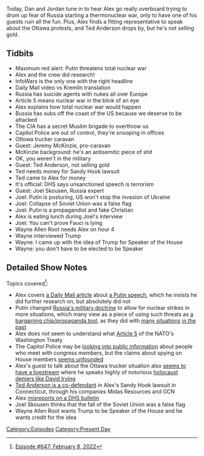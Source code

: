 {{Episode
    | title           = February 8, 2022
    | caption         = [https://knowledgefight.libsyn.com/647-february-8-2022 Listen to this episode on Libsyn]
    | episodeNumber   = 647
    | length          = 01:33:23
    | airDate         = February 11, 2022
    | coverageDate    = February 8, 2022
    | episodeType     = [[:Category:Present Day|Present Day]]
    | appearance      = [[Jeremy McKinzie]], [[Ted Anderson]], [[Joel Skousen]], [[Anthony Fauci]], [[Wayne Allen Root]]
    | previousEpisode = [[646: February 6, 2022]]
    | nextEpisode     = [[648: February 11, 2022]]
}}

{{Stub}}

Today, Dan and Jordan tune in to hear Alex go really overboard trying to drum up fear of Russia starting a thermonuclear war, only to have one of his guests ruin all the fun. Plus, Alex finds a fitting representative to speak about the Ottawa protests, and Ted Anderson drops by, but he's not selling gold.

==Tidbits==

*Maximum red alert: Putin threatens total nuclear war
*Alex and the crew did research!
*InfoWars is the only one with the right headline
*Daily Mail video vs Kremlin translation
*Russia has suicide agents with nukes all over Europe
*Article 5 means nuclear war in the blink of an eye
*Alex explains how total nuclear war would happen
*Bussia has subs off the coast of the US because we deserve to be attacked
*The CIA has a secret Muslim brigade to overthrow us
*Capitol Police are out of control, they're snooping in offices
*Ottowa trucker caravan
*Guest: Jeremy McKinzie, pro-caravan
*McKinzie background: he's an antisemitic piece of shit
*OK, you weren't in the military
*Guest: Ted Anderson, not selling gold
*Ted needs money for Sandy Hook lawsuit
*Ted came to Alex for money
*It's official: DHS says unsanctioned speech is terrorism
*Guest: Joel Skousen, Russia expert
*Joel: Putin is posturing, US won't stop the invasion of Ukraine
*Joel: Collapse of Soviet Union was a false flag
*Joel: Putin is a propagandist and fake Christian
*Alex is eating lunch during Joel's interview
*Joel: You can't prove Fauci is lying
*Wayne Allen Root needs Alex on hour 4
*Wayne interviewed Trump
*Wayne: I came up with the idea of Trump for Speaker of the House
*Wayne: you don't have to be elected to be Speaker

==Detailed Show Notes==

Topics covered<ref>[https://knowledgefight.com/research/2022/2/11/episode-647-february-8-2022 Episode #647: February 8, 2022]</ref>:

*Alex covers [https://www.dailymail.co.uk/video/vladimirputin/video-2608603/Video-Vladimir-Putin-warns-possible-nuclear-war-Ukraine-joins-NATO.html a Daily Mail article] about [http://en.kremlin.ru/events/president/transcripts/67735 a Putin speech], which he insists he did further research on, but absolutely did not
*Putin changed [https://www.armscontrol.org/act/2000-05/russias-military-doctrine Russia's military doctrine] to allow for nuclear strikes in more situations, which many view as a piece of using such threats as [https://www.politico.eu/article/nato-putin-russia-nuclear-weapons-ukraine-war/ a bargaining chip/propaganda tool], as they did with [https://www.rferl.org/a/1074816.html many situations] [https://thediplomat.com/2014/07/russia-threatens-nuclear-strikes-over-crimea/ in the past]
*Alex does not seem to understand what [https://www.nato.int/cps/en/natohq/topics_110496.htm Article 5] of the NATO's Washington Treaty
*The Capitol Police may be [https://www.politico.com/news/2022/01/24/capitol-police-social-media-00000948 looking into public information] about people who meet with congress members, but the claims about spying on House members [https://www.texastribune.org/2022/02/08/troy-nehls-investigation-capitol-police/ seems unfounded]
*Alex's guest to talk about the Ottawa trucker situation also [http://anti-racistcanada.blogspot.com/2020/02/jeremy-mackenzie-nova-scotia-based.html seems to have a livestream] where he speaks highly of notorious [https://www.splcenter.org/fighting-hate/extremist-files/individual/david-irving holocaust deniers like David Irving]
*[https://www.southernminn.com/blooming_prairie_leader/news/state/article_af48c1c1-f8ad-5cfe-b313-c2b4010cc504.html Ted Anderson is a co-defendant] in Alex's Sandy Hook lawsuit in Connecticut, through his companies Midas Resources and GCN
*Alex [https://www.dhs.gov/ntas/advisory/national-terrorism-advisory-system-bulletin-february-07-2022 misreports on a DHS bulletin]
*Joel Skousen thinks that the fall of the Soviet Union was a false flag
*Wayne Allen Root wants Trump to be Speaker of the House and he wants credit for the idea

[[Category:Episodes]]
[[Category:Present Day]]
